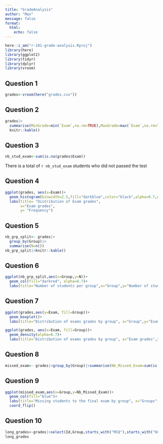 ```yaml
---
title: "GradeAnalysis"
author: "Max"
message: false
format: 
  html:
    echo: false
---
```


```r
here::i_am("r-101-grade-analysis.Rproj")
library(here)
library(ggplot2)
library(tidyr)
library(dplyr)
library(vroom)
```
## Question 1
```r
grades<-vroom(here("grades.csv"))
```

## Question 2
```r
grades|>
  summarise(MinGrade=min(`Exam`,na.rm=TRUE),MaxGrade=max(`Exam`,na.rm=TRUE),MedianGrade=median(`Exam`,na.rm=TRUE),AvgGrade=mean(`Exam`,na.rm=TRUE))|>
  knitr::kable()
```


## Question 3
```r
nb_stud_exam<-sum(is.na(grades$Exam))
```
There is a total of `r nb_stud_exam` students who did not passed the test

## Question 4
```r
ggplot(grades, aes(x=Exam))+
  geom_histogram(binwidth=2.5,fill="darkblue",color="black",alpha=0.7,na.rm=TRUE)+
  labs(title= "Distribution of Exam grades",
       x="Exam grades",
       y= "Frequency")
```
## Question 5
```r
nb_grp_split<- grades|>
  group_by(Group)|>
  summarise(N=n())
nb_grp_split|>knitr::kable()
```

## Question 6
```r
ggplot(nb_grp_split,aes(x=Group,y=N))+
  geom_col(fill="darkred", alpha=0.7)+
  labs(title="Number of students per group",x="Group",y="Number of students")
```


## Question 7 
```r
ggplot(grades,aes(y=Exam, fill=Group))+
  geom_boxplot()+
  labs(title="Distribution of exams grades by group", x="Group",y="Exam grades")+coord_flip()

ggplot(grades, aes(x=Exam, fill=Group))+
  geom_density(alpha=0.7)+
  labs(title="Distribution of exams grades by group", x="Exam grades",y="Density")+facet_wrap(~Group, ncol=4)
```


## Question 8
```r
missed_exam<- grades|>group_by(Group)|>summarise(Nb_Missed_Exam=sum(is.na(Exam)))
```
## Question 9
```r
ggplot(missed_exam,aes(x=Group,y=Nb_Missed_Exam))+
  geom_col(fill="blue")+
  labs(title="Missing students to the final exam by group", x="Groups",y="Number of missing students")+
  coord_flip()
```

## Question 10
```r
long_grades<-grades|>select(Id,Group,starts_with("MCQ"),starts_with("Online"))
long_grades
```

